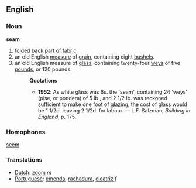 ==English==
=== Noun ===
'''seam'''
#folded back part of [[fabric]]
#an old English [[measure]] of [[grain]], containing eight [[bushel]]s.
#an old English measure of [[glass]], containing twenty-four [[wey]]s of five [[pound]]s, or 120 pounds.
#:'''Quotations'''
#:*'''1952''': As white glass was 6s. the 'seam', containing 24 'weys' (pise, or pondera) of 5 lb., and 2 1/2 lb. was reckoned sufficient to make one foot of glazing, the cost of glass would be 1 1/2d. leaving 2 1/2d. for labour. &mdash; L.F. Salzman, ''Building in England'', p. 175.

=== Homophones ===
[[seem]]

=== Translations ===
*[[Dutch]]: [[zoom]] ''m''
*[[Portuguese]]: [[emenda]], [[rachadura]], [[cicatriz]] ''f''